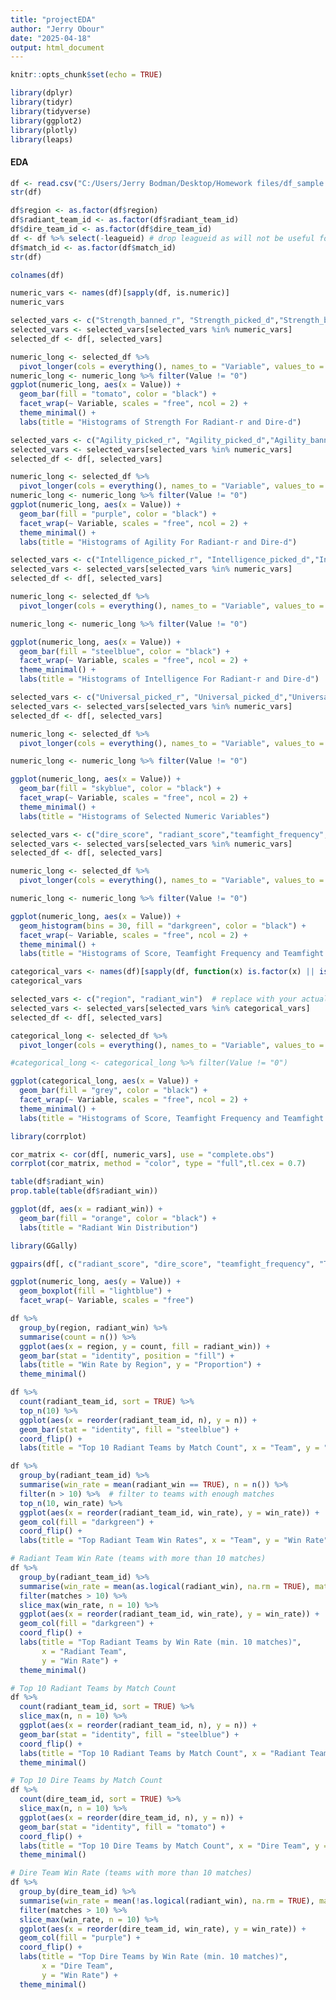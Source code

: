 ---
title: "projectEDA"
author: "Jerry Obour"
date: "2025-04-18"
output: html_document
---

```{r setup, include=FALSE}
knitr::opts_chunk$set(echo = TRUE)
```


```{r packages, warning=FALSE}
library(dplyr)
library(tidyr)
library(tidyverse)
library(ggplot2)
library(plotly)
library(leaps)
```
#### EDA

```{r loading-data}
df <- read.csv("C:/Users/Jerry Bodman/Desktop/Homework files/df_sample.csv")
str(df)
```

```{r changing-IDtypes}
df$region <- as.factor(df$region)
df$radiant_team_id <- as.factor(df$radiant_team_id)
df$dire_team_id <- as.factor(df$dire_team_id)
df <- df %>% select(-leagueid) # drop leagueid as will not be useful for our course.
df$match_id <- as.factor(df$match_id)
str(df)

```

```{r colnames}
colnames(df)

```

```{r numeric-vars}

numeric_vars <- names(df)[sapply(df, is.numeric)]
numeric_vars

```

```{r strength-attribute}

selected_vars <- c("Strength_banned_r", "Strength_picked_d","Strength_banned_r", "Strength_banned_d")  # replace with your actual variable names
selected_vars <- selected_vars[selected_vars %in% numeric_vars]
selected_df <- df[, selected_vars]

numeric_long <- selected_df %>%
  pivot_longer(cols = everything(), names_to = "Variable", values_to = "Value")
numeric_long <- numeric_long %>% filter(Value != "0")
ggplot(numeric_long, aes(x = Value)) +
  geom_bar(fill = "tomato", color = "black") +
  facet_wrap(~ Variable, scales = "free", ncol = 2) +
  theme_minimal() +
  labs(title = "Histograms of Strength For Radiant-r and Dire-d")

```

```{r Agility-attribute}

selected_vars <- c("Agility_picked_r", "Agility_picked_d","Agility_banned_r", "Agility_banned_d")  # replace with your actual variable names
selected_vars <- selected_vars[selected_vars %in% numeric_vars]
selected_df <- df[, selected_vars]

numeric_long <- selected_df %>%
  pivot_longer(cols = everything(), names_to = "Variable", values_to = "Value")
numeric_long <- numeric_long %>% filter(Value != "0")
ggplot(numeric_long, aes(x = Value)) +
  geom_bar(fill = "purple", color = "black") +
  facet_wrap(~ Variable, scales = "free", ncol = 2) +
  theme_minimal() +
  labs(title = "Histograms of Agility For Radiant-r and Dire-d")

```


```{r Intelligence-attribute}

selected_vars <- c("Intelligence_picked_r", "Intelligence_picked_d","Intelligence_banned_r", "Intelligence_banned_d")  # replace with your actual variable names
selected_vars <- selected_vars[selected_vars %in% numeric_vars]
selected_df <- df[, selected_vars]

numeric_long <- selected_df %>%
  pivot_longer(cols = everything(), names_to = "Variable", values_to = "Value")

numeric_long <- numeric_long %>% filter(Value != "0")

ggplot(numeric_long, aes(x = Value)) +
  geom_bar(fill = "steelblue", color = "black") +
  facet_wrap(~ Variable, scales = "free", ncol = 2) +
  theme_minimal() +
  labs(title = "Histograms of Intelligence For Radiant-r and Dire-d")

```

```{r Universal-attribute}

selected_vars <- c("Universal_picked_r", "Universal_picked_d","Universal_banned_r", "Universal_banned_d")  # replace with your actual variable names
selected_vars <- selected_vars[selected_vars %in% numeric_vars]
selected_df <- df[, selected_vars]

numeric_long <- selected_df %>%
  pivot_longer(cols = everything(), names_to = "Variable", values_to = "Value")

numeric_long <- numeric_long %>% filter(Value != "0")

ggplot(numeric_long, aes(x = Value)) +
  geom_bar(fill = "skyblue", color = "black") +
  facet_wrap(~ Variable, scales = "free", ncol = 2) +
  theme_minimal() +
  labs(title = "Histograms of Selected Numeric Variables")

```

```{r score-fight-death}

selected_vars <- c("dire_score", "radiant_score","teamfight_frequency", "Tteamfight_deaths")  # replace with your actual variable names
selected_vars <- selected_vars[selected_vars %in% numeric_vars]
selected_df <- df[, selected_vars]

numeric_long <- selected_df %>%
  pivot_longer(cols = everything(), names_to = "Variable", values_to = "Value")

numeric_long <- numeric_long %>% filter(Value != "0")

ggplot(numeric_long, aes(x = Value)) +
  geom_histogram(bins = 30, fill = "darkgreen", color = "black") +
  facet_wrap(~ Variable, scales = "free", ncol = 2) +
  theme_minimal() +
  labs(title = "Histograms of Score, Teamfight Frequency and Teamfight Deaths")

```


```{r categorical-variables}

categorical_vars <- names(df)[sapply(df, function(x) is.factor(x) || is.character(x))]
categorical_vars

```

```{r}

selected_vars <- c("region", "radiant_win")  # replace with your actual variable names
selected_vars <- selected_vars[selected_vars %in% categorical_vars]
selected_df <- df[, selected_vars]

categorical_long <- selected_df %>%
  pivot_longer(cols = everything(), names_to = "Variable", values_to = "Value")

#categorical_long <- categorical_long %>% filter(Value != "0")

ggplot(categorical_long, aes(x = Value)) +
  geom_bar(fill = "grey", color = "black") +
  facet_wrap(~ Variable, scales = "free", ncol = 2) +
  theme_minimal() +
  labs(title = "Histograms of Score, Teamfight Frequency and Teamfight Deaths")

```





```{r corrplot, fig.width=10, fig.height=8}
library(corrplot)

cor_matrix <- cor(df[, numeric_vars], use = "complete.obs")
corrplot(cor_matrix, method = "color", type = "full",tl.cex = 0.7)


```


```{r check-class-imbalance}
table(df$radiant_win)
prop.table(table(df$radiant_win))

```

```{r histogram-data}

ggplot(df, aes(x = radiant_win)) +
  geom_bar(fill = "orange", color = "black") +
  labs(title = "Radiant Win Distribution")


```


```{r correlation-plot}
library(GGally)

ggpairs(df[, c("radiant_score", "dire_score", "teamfight_frequency", "Tteamfight_deaths")])


```


```{r check-outliers}

ggplot(numeric_long, aes(y = Value)) +
  geom_boxplot(fill = "lightblue") +
  facet_wrap(~ Variable, scales = "free")

```


```{r region-radiantwin-interraction}

df %>%
  group_by(region, radiant_win) %>%
  summarise(count = n()) %>%
  ggplot(aes(x = region, y = count, fill = radiant_win)) +
  geom_bar(stat = "identity", position = "fill") +
  labs(title = "Win Rate by Region", y = "Proportion") +
  theme_minimal()


```


```{r top-teams-count}

df %>%
  count(radiant_team_id, sort = TRUE) %>%
  top_n(10) %>%
  ggplot(aes(x = reorder(radiant_team_id, n), y = n)) +
  geom_bar(stat = "identity", fill = "steelblue") +
  coord_flip() +
  labs(title = "Top 10 Radiant Teams by Match Count", x = "Team", y = "Matches")

```


```{r win-rate-by-team}

df %>%
  group_by(radiant_team_id) %>%
  summarise(win_rate = mean(radiant_win == TRUE), n = n()) %>%
  filter(n > 10) %>%  # filter to teams with enough matches
  top_n(10, win_rate) %>%
  ggplot(aes(x = reorder(radiant_team_id, win_rate), y = win_rate)) +
  geom_col(fill = "darkgreen") +
  coord_flip() +
  labs(title = "Top Radiant Team Win Rates", x = "Team", y = "Win Rate")


```


```{r radiant-team-win-rate}
# Radiant Team Win Rate (teams with more than 10 matches)
df %>%
  group_by(radiant_team_id) %>%
  summarise(win_rate = mean(as.logical(radiant_win), na.rm = TRUE), matches = n()) %>%
  filter(matches > 10) %>%
  slice_max(win_rate, n = 10) %>%
  ggplot(aes(x = reorder(radiant_team_id, win_rate), y = win_rate)) +
  geom_col(fill = "darkgreen") +
  coord_flip() +
  labs(title = "Top Radiant Teams by Win Rate (min. 10 matches)", 
       x = "Radiant Team", 
       y = "Win Rate") +
  theme_minimal()


```


```{r top-radiant-team-by-match}

# Top 10 Radiant Teams by Match Count
df %>%
  count(radiant_team_id, sort = TRUE) %>%
  slice_max(n, n = 10) %>%
  ggplot(aes(x = reorder(radiant_team_id, n), y = n)) +
  geom_bar(stat = "identity", fill = "steelblue") +
  coord_flip() +
  labs(title = "Top 10 Radiant Teams by Match Count", x = "Radiant Team", y = "Number of Matches") +
  theme_minimal()


```



```{r top-dire-team-by-match}
# Top 10 Dire Teams by Match Count
df %>%
  count(dire_team_id, sort = TRUE) %>%
  slice_max(n, n = 10) %>%
  ggplot(aes(x = reorder(dire_team_id, n), y = n)) +
  geom_bar(stat = "identity", fill = "tomato") +
  coord_flip() +
  labs(title = "Top 10 Dire Teams by Match Count", x = "Dire Team", y = "Number of Matches") +
  theme_minimal()


```


```{r dire-team-win-rate}
# Dire Team Win Rate (teams with more than 10 matches)
df %>%
  group_by(dire_team_id) %>%
  summarise(win_rate = mean(!as.logical(radiant_win), na.rm = TRUE), matches = n()) %>%
  filter(matches > 10) %>%
  slice_max(win_rate, n = 10) %>%
  ggplot(aes(x = reorder(dire_team_id, win_rate), y = win_rate)) +
  geom_col(fill = "purple") +
  coord_flip() +
  labs(title = "Top Dire Teams by Win Rate (min. 10 matches)", 
       x = "Dire Team", 
       y = "Win Rate") +
  theme_minimal()



```
